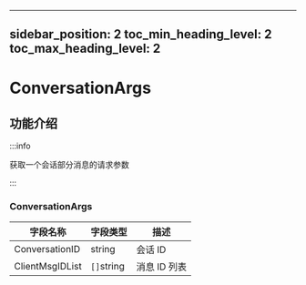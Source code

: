 
---
sidebar_position: 2
toc_min_heading_level: 2
toc_max_heading_level: 2
---

# ConversationArgs

## 功能介绍

:::info

获取一个会话部分消息的请求参数

:::


### ConversationArgs 

| 字段名称       | 字段类型 | 描述         |
| -------------- | -------- | ------------ |
| ConversationID| string   | 会话 ID     |
| ClientMsgIDList | `[]`string   | 消息 ID 列表 |

